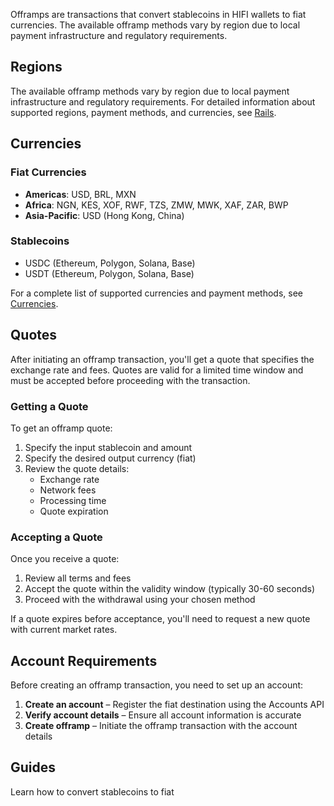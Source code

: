 ---
---

Offramps are transactions that convert stablecoins in HIFI wallets to fiat currencies. The available offramp methods vary by region due to local payment infrastructure and regulatory requirements.

## Regions

The available offramp methods vary by region due to local payment infrastructure and regulatory requirements. For detailed information about supported regions, payment methods, and currencies, see [Rails](/docs/fiat/rails).

## Currencies

### Fiat Currencies

- **Americas**: USD, BRL, MXN
- **Africa**: NGN, KES, XOF, RWF, TZS, ZMW, MWK, XAF, ZAR, BWP
- **Asia-Pacific**: USD (Hong Kong, China)

### Stablecoins

- USDC (Ethereum, Polygon, Solana, Base)
- USDT (Ethereum, Polygon, Solana, Base)

For a complete list of supported currencies and payment methods, see [Currencies](/docs/currencies).

## Quotes

After initiating an offramp transaction, you'll get a quote that specifies the exchange rate and fees. Quotes are valid for a limited time window and must be accepted before proceeding with the transaction.

### Getting a Quote

To get an offramp quote:

1. Specify the input stablecoin and amount
2. Specify the desired output currency (fiat)
3. Review the quote details:
   - Exchange rate
   - Network fees
   - Processing time
   - Quote expiration

### Accepting a Quote

Once you receive a quote:

1. Review all terms and fees
2. Accept the quote within the validity window (typically 30-60 seconds)
3. Proceed with the withdrawal using your chosen method

If a quote expires before acceptance, you'll need to request a new quote with current market rates.

## Account Requirements

Before creating an offramp transaction, you need to set up an account:

1. **Create an account** – Register the fiat destination using the Accounts API
2. **Verify account details** – Ensure all account information is accurate
3. **Create offramp** – Initiate the offramp transaction with the account details

## Guides

<Card icon="code" title="Convert USDC to USD" href="/guides/convert/usdc-usd">
  Learn how to convert stablecoins to fiat
</Card>
